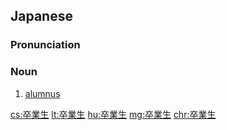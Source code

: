 ==Japanese==
{{ja-kanjitab|そつ|ぎょう|せい|yomi=on}}

===Pronunciation===
{{ja-pron|そつぎょうせい|y=on}}

===Noun===
{{ja-noun|そつぎょうせい}}

# [[alumnus]] {{gloss|a graduate}}

[[cs:卒業生]]
[[lt:卒業生]]
[[hu:卒業生]]
[[mg:卒業生]]
[[chr:卒業生]]